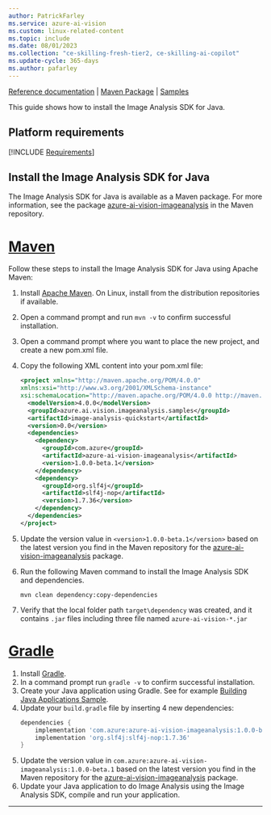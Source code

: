 ```yaml
---
author: PatrickFarley
ms.service: azure-ai-vision
ms.custom: linux-related-content
ms.topic: include
ms.date: 08/01/2023
ms.collection: "ce-skilling-fresh-tier2, ce-skilling-ai-copilot"
ms.update-cycle: 365-days
ms.author: pafarley
---
```


[Reference documentation](https://aka.ms/azsdk/image-analysis/ref-docs/java) | [Maven Package](https://aka.ms/azsdk/image-analysis/package/maven) | [Samples](https://aka.ms/azsdk/image-analysis/samples/java)

This guide shows how to install the Image Analysis SDK for Java.

## Platform requirements

[!INCLUDE [Requirements](java-requirements.md)]

## Install the Image Analysis SDK for Java

The Image Analysis SDK for Java is available as a Maven package. For more information, see the package <a href="https://aka.ms/azsdk/image-analysis/package/maven" target="_blank">azure-ai-vision-imageanalysis</a> in the Maven repository.


# [Maven](#tab/maven)

Follow these steps to install the Image Analysis SDK for Java using Apache Maven:

1. Install [Apache Maven](https://maven.apache.org/download.cgi). On Linux, install from the distribution repositories if available.
1. Open a command prompt and run `mvn -v` to confirm successful installation.
1. Open a command prompt where you want to place the new project, and create a new pom.xml file.
1. Copy the following XML content into your pom.xml file:
    ```xml
    <project xmlns="http://maven.apache.org/POM/4.0.0"
    xmlns:xsi="http://www.w3.org/2001/XMLSchema-instance"
    xsi:schemaLocation="http://maven.apache.org/POM/4.0.0 http://maven.apache.org/xsd/maven-4.0.0.xsd">
      <modelVersion>4.0.0</modelVersion>
      <groupId>azure.ai.vision.imageanalysis.samples</groupId>
      <artifactId>image-analysis-quickstart</artifactId>
      <version>0.0</version>
      <dependencies>
        <dependency>
          <groupId>com.azure</groupId>
          <artifactId>azure-ai-vision-imageanalysis</artifactId>
          <version>1.0.0-beta.1</version>
        </dependency>
        <dependency>
          <groupId>org.slf4j</groupId>
          <artifactId>slf4j-nop</artifactId>
          <version>1.7.36</version> 
        </dependency>
      </dependencies>
    </project>
    ```

1. Update the version value in `<version>1.0.0-beta.1</version>` based on the latest version you find in the Maven repository for the [azure-ai-vision-imageanalysis](https://aka.ms/azsdk/image-analysis/package/maven) package.
1. Run the following Maven command to install the Image Analysis SDK and dependencies.
    ```console
    mvn clean dependency:copy-dependencies
    ```
1. Verify that the local folder path `target\dependency` was created, and it contains `.jar` files including three file named `azure-ai-vision-*.jar`

# [Gradle](#tab/gradle)

1. Install [Gradle](https://gradle.org/install).
1. In a command prompt run `gradle -v` to confirm successful installation.
1. Create your Java application using Gradle. See for example [Building Java Applications Sample](https://docs.gradle.org/8.3/samples/sample_building_java_applications.html).
1. Update your `build.gradle` file by inserting 4 new dependencies:
    ```gradle
    dependencies {
        implementation 'com.azure:azure-ai-vision-imageanalysis:1.0.0-beta.1'
        implementation 'org.slf4j:slf4j-nop:1.7.36'
    }
    ```
1. Update the version value in `com.azure:azure-ai-vision-imageanalysis:1.0.0-beta.1` based on the latest version you find in the Maven repository for the [azure-ai-vision-imageanalysis](https://aka.ms/azsdk/image-analysis/package/maven) package.
1. Update your Java application to do Image Analysis using the Image Analysis SDK, compile and run your application.
---
